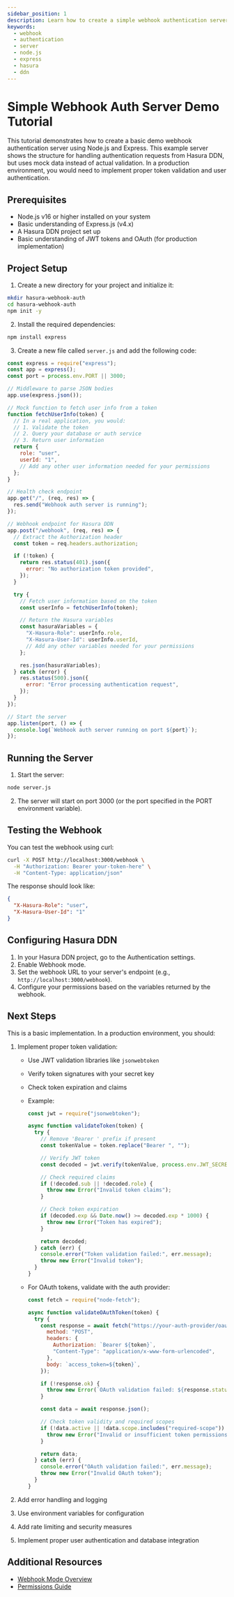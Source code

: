 ```yaml
---
sidebar_position: 1
description: Learn how to create a simple webhook authentication server using Node.js and Express for Hasura DDN
keywords:
  - webhook
  - authentication
  - server
  - node.js
  - express
  - hasura
  - ddn
---
```


# Simple Webhook Auth Server Demo Tutorial

This tutorial demonstrates how to create a basic demo webhook authentication server using Node.js and Express. This
example server shows the structure for handling authentication requests from Hasura DDN, but uses mock data instead of
actual validation. In a production environment, you would need to implement proper token validation and user
authentication.

## Prerequisites

- Node.js v16 or higher installed on your system
- Basic understanding of Express.js (v4.x)
- A Hasura DDN project set up
- Basic understanding of JWT tokens and OAuth (for production implementation)

## Project Setup

1. Create a new directory for your project and initialize it:

```bash
mkdir hasura-webhook-auth
cd hasura-webhook-auth
npm init -y
```

2. Install the required dependencies:

```bash
npm install express
```

3. Create a new file called `server.js` and add the following code:

```javascript
const express = require("express");
const app = express();
const port = process.env.PORT || 3000;

// Middleware to parse JSON bodies
app.use(express.json());

// Mock function to fetch user info from a token
function fetchUserInfo(token) {
  // In a real application, you would:
  // 1. Validate the token
  // 2. Query your database or auth service
  // 3. Return user information
  return {
    role: "user",
    userId: "1",
    // Add any other user information needed for your permissions
  };
}

// Health check endpoint
app.get("/", (req, res) => {
  res.send("Webhook auth server is running");
});

// Webhook endpoint for Hasura DDN
app.post("/webhook", (req, res) => {
  // Extract the Authorization header
  const token = req.headers.authorization;

  if (!token) {
    return res.status(401).json({
      error: "No authorization token provided",
    });
  }

  try {
    // Fetch user information based on the token
    const userInfo = fetchUserInfo(token);

    // Return the Hasura variables
    const hasuraVariables = {
      "X-Hasura-Role": userInfo.role,
      "X-Hasura-User-Id": userInfo.userId,
      // Add any other variables needed for your permissions
    };

    res.json(hasuraVariables);
  } catch (error) {
    res.status(500).json({
      error: "Error processing authentication request",
    });
  }
});

// Start the server
app.listen(port, () => {
  console.log(`Webhook auth server running on port ${port}`);
});
```

## Running the Server

1. Start the server:

```bash
node server.js
```

2. The server will start on port 3000 (or the port specified in the PORT environment variable).

## Testing the Webhook

You can test the webhook using curl:

```bash
curl -X POST http://localhost:3000/webhook \
  -H "Authorization: Bearer your-token-here" \
  -H "Content-Type: application/json"
```

The response should look like:

```json
{
  "X-Hasura-Role": "user",
  "X-Hasura-User-Id": "1"
}
```

## Configuring Hasura DDN

1. In your Hasura DDN project, go to the Authentication settings.
2. Enable Webhook mode.
3. Set the webhook URL to your server's endpoint (e.g., `http://localhost:3000/webhook`).
4. Configure your permissions based on the variables returned by the webhook.

## Next Steps

This is a basic implementation. In a production environment, you should:

1. Implement proper token validation:

   - Use JWT validation libraries like `jsonwebtoken`
   - Verify token signatures with your secret key
   - Check token expiration and claims
   - Example:

     ```js
     const jwt = require("jsonwebtoken");

     async function validateToken(token) {
       try {
         // Remove 'Bearer ' prefix if present
         const tokenValue = token.replace("Bearer ", "");

         // Verify JWT token
         const decoded = jwt.verify(tokenValue, process.env.JWT_SECRET);

         // Check required claims
         if (!decoded.sub || !decoded.role) {
           throw new Error("Invalid token claims");
         }

         // Check token expiration
         if (decoded.exp && Date.now() >= decoded.exp * 1000) {
           throw new Error("Token has expired");
         }

         return decoded;
       } catch (err) {
         console.error("Token validation failed:", err.message);
         throw new Error("Invalid token");
       }
     }
     ```

   - For OAuth tokens, validate with the auth provider:

     ```js
     const fetch = require("node-fetch");

     async function validateOAuthToken(token) {
       try {
         const response = await fetch("https://your-auth-provider/oauth2/v1/tokeninfo", {
           method: "POST",
           headers: {
             Authorization: `Bearer ${token}`,
             "Content-Type": "application/x-www-form-urlencoded",
           },
           body: `access_token=${token}`,
         });

         if (!response.ok) {
           throw new Error(`OAuth validation failed: ${response.statusText}`);
         }

         const data = await response.json();

         // Check token validity and required scopes
         if (!data.active || !data.scope.includes("required-scope")) {
           throw new Error("Invalid or insufficient token permissions");
         }

         return data;
       } catch (err) {
         console.error("OAuth validation failed:", err.message);
         throw new Error("Invalid OAuth token");
       }
     }
     ```

2. Add error handling and logging
3. Use environment variables for configuration
4. Add rate limiting and security measures
5. Implement proper user authentication and database integration

## Additional Resources

- [Webhook Mode Overview](/auth/webhook/webhook-mode.mdx)
- [Permissions Guide](/auth/permissions/index.mdx)
